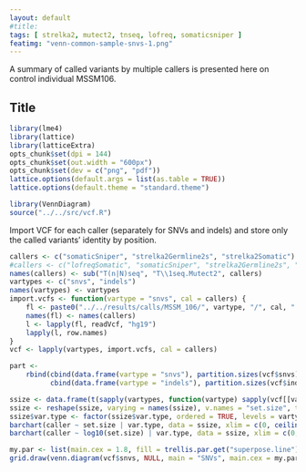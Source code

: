 ```yaml
---
layout: default
#title: 
tags: [ strelka2, mutect2, tnseq, lofreq, somaticsniper ]
featimg: "venn-common-sample-snvs-1.png"
---
```


A summary of called variants by multiple callers is presented here on control individual MSSM106.

## Title

```r
library(lme4)
library(lattice)
library(latticeExtra)
opts_chunk$set(dpi = 144)
opts_chunk$set(out.width = "600px")
opts_chunk$set(dev = c("png", "pdf"))
lattice.options(default.args = list(as.table = TRUE))
lattice.options(default.theme = "standard.theme")
```

```r
library(VennDiagram)
source("../../src/vcf.R")
```

Import VCF for each caller (separately for SNVs and indels) and store only the called variants' identity by position.

```r
callers <- c("somaticSniper", "strelka2Germline2s", "strelka2Somatic")
#callers <- c("lofreqSomatic", "somaticSniper", "strelka2Germline2s", "strelka2Somatic", "TNseq")
names(callers) <- sub("T(n|N)seq", "T\\1seq.Mutect2", callers)
vartypes <- c("snvs", "indels")
names(vartypes) <- vartypes
import.vcfs <- function(vartype = "snvs", cal = callers) {
    fl <- paste0("../../results/calls/MSSM_106/", vartype, "/", cal, ".vcf.gz")
    names(fl) <- names(callers)
    l <- lapply(fl, readVcf, "hg19")
    lapply(l, row.names)
}
vcf <- lapply(vartypes, import.vcfs, cal = callers)
```

```r
part <-
    rbind(cbind(data.frame(vartype = "snvs"), partition.sizes(vcf$snvs)),
          cbind(data.frame(vartype = "indels"), partition.sizes(vcf$indels)))
```

```r
ssize <- data.frame(t(sapply(vartypes, function(vartype) sapply(vcf[[vartype]], length))))
ssize <- reshape(ssize, varying = names(ssize), v.names = "set.size", timevar = "caller", times = names(ssize), direction = "long", idvar = "var.type", ids = vartypes)
ssize$var.type <- factor(ssize$var.type, ordered = TRUE, levels = vartypes)
barchart(caller ~ set.size | var.type, data = ssize, xlim = c(0, ceiling(max(ssize$set.size) / 1e6) * 1e6))
barchart(caller ~ log10(set.size) | var.type, data = ssize, xlim = c(0, 7))
```

```r
my.par <- list(main.cex = 1.8, fill = trellis.par.get("superpose.line")$col[seq_along(callers)], col = "gray", cat.cex = 1.4)
grid.draw(venn.diagram(vcf$snvs, NULL, main = "SNVs", main.cex = my.par$main.cex, fill = my.par$fill, col = my.par$col, cat.cex = my.par$cat.cex))
```

